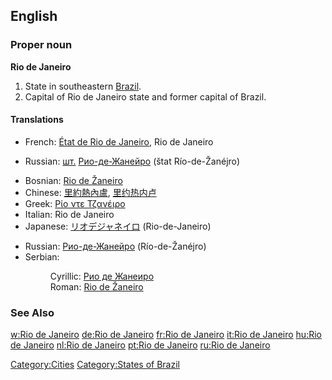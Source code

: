 ==English==
{{wikipedia}}

===Proper noun===
'''Rio de Janeiro'''

# State in southeastern [[Brazil]].
# Capital of Rio de Janeiro state and former capital of Brazil.

====Translations====
{{trans-top|state}}
*French: [[État de Rio de Janeiro]], Rio de Janeiro
{{trans-mid}}
*Russian: [[шт.]] [[Рио-де-Жанейро]] (štat Río-de-Žanéjro) {{m}}
{{trans-bottom}}

{{trans-top|city}}
*Bosnian: [[Rio de Žaneiro#Bosnian|Rio de Žaneiro]] {{m}}
*Chinese: [[里約熱內盧]], [[里约热内卢]]
*Greek: [[Ρίο ντε Τζανέιρο]]
*Italian: Rio de Janeiro {{f}}
*Japanese: [[リオデジャネイロ]] (Rio-de-Janeiro)
{{trans-mid}}
*Russian: [[Рио-де-Жанейро]] (Río-de-Žanéjro) {{m}}
*Serbian:
*:Cyrillic: [[Рио де Жанеиро#Serbian|Рио де Жанеиро]] {{m}}
*:Roman: [[Rio de Žaneiro#Serbian|Rio de Žaneiro]] {{m}}
{{trans-bottom}}

[[Category:Cities]]
===See Also===
[[w:Rio de Janeiro]]
[[Category:States of Brazil]]
[[de:Rio de Janeiro]]
[[fr:Rio de Janeiro]]
[[it:Rio de Janeiro]]
[[hu:Rio de Janeiro]]
[[nl:Rio de Janeiro]]
[[pt:Rio de Janeiro]]
[[ru:Rio de Janeiro]]
